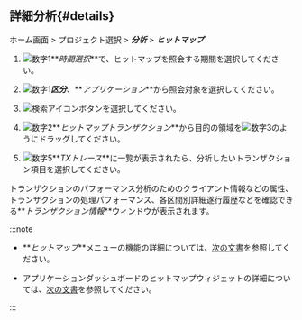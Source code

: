 ## 詳細分析{#details}

ホーム画面 > プロジェクト選択 > **_分析_** > **_ヒットマップ_**

<ImgLang img='tx-hitmap.png' desc='ヒットマップ' />

1. ![数字1](/img/number-01.png)**_時間選択_**で、ヒットマップを照会する期間を選択してください。

2. ![数字1](/img/number-01.png)**_区分_**、**_アプリケーション_**から照会対象を選択してください。

3. ![検索アイコン](/img/ico-btn-search.png)ボタンを選択してください。

4. ![数字2](/img/number-02.png)**_ヒットマップトランザクション_**から目的の領域を![数字3](/img/number-03.png)のようにドラッグしてください。

5. ![数字5](/img/number-05.png)**_TXトレース_**に一覧が表示されたら、分析したいトランザクション項目を選択してください。

トランザクションのパフォーマンス分析のためのクライアント情報などの属性、トランザクションの処理パフォーマンス、各区間別詳細遂行履歴などを確認できる**_トランザクション情報_**ウィンドウが表示されます。

:::note

- **_ヒットマップ_**メニューの機能の詳細については、[次の文書](trs-view#details)を参照してください。

- アプリケーションダッシュボードのヒットマップウィジェットの詳細については、[次の文書](dashboard-hitmap-trace)を参照してください。

:::
